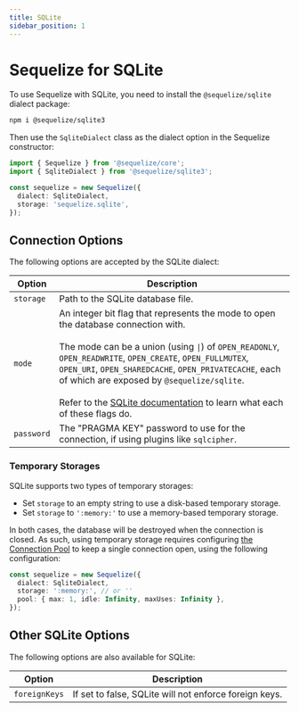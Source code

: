 ```yaml
---
title: SQLite
sidebar_position: 1
---
```


# Sequelize for SQLite

To use Sequelize with SQLite, you need to install the `@sequelize/sqlite` dialect package:

```bash npm2yarn
npm i @sequelize/sqlite3
```

Then use the `SqliteDialect` class as the dialect option in the Sequelize constructor:

```ts
import { Sequelize } from '@sequelize/core';
import { SqliteDialect } from '@sequelize/sqlite3';

const sequelize = new Sequelize({
  dialect: SqliteDialect,
  storage: 'sequelize.sqlite',
});
```

## Connection Options


<ConnectionOptions />

The following options are accepted by the SQLite dialect:

| Option     | Description                                                                                                                                                                                                                                                                                                                                                                                                                                  |
| ---------- | -------------------------------------------------------------------------------------------------------------------------------------------------------------------------------------------------------------------------------------------------------------------------------------------------------------------------------------------------------------------------------------------------------------------------------------------- |
| `storage`  | Path to the SQLite database file.                                                                                                                                                                                                                                                                                                                                                                                                            |
| `mode`     | An integer bit flag that represents the mode to open the database connection with.<br /><br />The mode can be a union (using `\|`) of `OPEN_READONLY`, `OPEN_READWRITE`, `OPEN_CREATE`, `OPEN_FULLMUTEX`, `OPEN_URI`, `OPEN_SHAREDCACHE`, `OPEN_PRIVATECACHE`, each of which are exposed by `@sequelize/sqlite`.<br/><br />Refer to the [SQLite documentation](https://www.sqlite.org/c3ref/open.html) to learn what each of these flags do. |
| `password` | The "PRAGMA KEY" password to use for the connection, if using plugins like `sqlcipher`.                                                                                                                                                                                                                                                                                                                                                      |

### Temporary Storages

SQLite supports two types of temporary storages:

- Set `storage` to an empty string to use a disk-based temporary storage.
- Set `storage` to `':memory:'` to use a memory-based temporary storage.

In both cases, the database will be destroyed when the connection is closed. As such, using temporary storage
requires configuring [the Connection Pool](../other-topics/connection-pool.md) to keep a single connection open, using the following configuration:

```ts
const sequelize = new Sequelize({
  dialect: SqliteDialect,
  storage: ':memory:', // or ''
  pool: { max: 1, idle: Infinity, maxUses: Infinity },
});
```

## Other SQLite Options

The following options are also available for SQLite:

| Option        | Description                                            |
| ------------- | ------------------------------------------------------ |
| `foreignKeys` | If set to false, SQLite will not enforce foreign keys. |
